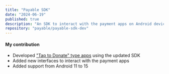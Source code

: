 ```yaml
---
title: "Payable SDK"
date: "2024-06-19"
published: true
description: "An SDK to interact with the payment apps on Android devices and handheld POS machines, developed while working at PAYable (Pvt) Ltd."
repository: "payable/payable-sdk-dev"
---
```


#### My contribution
- Developed ["Tap to Donate" type apps](https://www.tashila.me/projects/tap-to-donate) using the updated SDK
- Added new interfaces to interact with the payment apps
- Added support from Android 11 to 15


